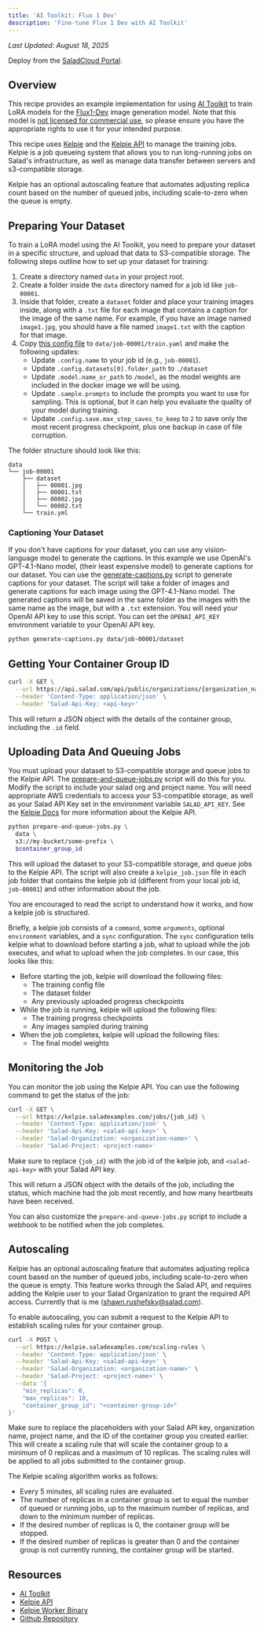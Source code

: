 ```yaml
---
title: 'AI Toolkit: Flux 1 Dev'
description: 'Fine-tune Flux 1 Dev with AI Toolkit'
---
```


_Last Updated: August 18, 2025_

<Tip>Deploy from the [SaladCloud Portal](https://portal.salad.com).</Tip>

## Overview

This recipe provides an example implementation for using [AI Toolkit](https://github.com/ostris/ai-toolkit) to train
LoRA models for the [Flux1-Dev](https://huggingface.co/black-forest-labs/FLUX.1-dev) image generation model. Note that
this model is
[not licensed for commercial use](https://github.com/black-forest-labs/flux/blob/main/model_licenses/LICENSE-FLUX1-dev),
so please ensure you have the appropriate rights to use it for your intended purpose.

This recipe uses [Kelpie](https://github.com/SaladTechnologies/kelpie) and the
[Kelpie API](https://kelpie.saladexamples.com/docs) to manage the training jobs. Kelpie is a job queueing system that
allows you to run long-running jobs on Salad's infrastructure, as well as manage data transfer between servers and
s3-compatible storage.

Kelpie has an optional autoscaling feature that automates adjusting replica count based on the number of queued jobs,
including scale-to-zero when the queue is empty.

## Preparing Your Dataset

To train a LoRA model using the AI Toolkit, you need to prepare your dataset in a specific structure, and upload that
data to S3-compatible storage. The following steps outline how to set up your dataset for training:

1. Create a directory named `data` in your project root.
2. Create a folder inside the `data` directory named for a job id like `job-00001`.
3. Inside that folder, create a `dataset` folder and place your training images inside, along with a `.txt` file for
   each image that contains a caption for the image of the same name. For example, if you have an image named
   `image1.jpg`, you should have a file named `image1.txt` with the caption for that image.
4. Copy [this config file](https://github.com/ostris/ai-toolkit/blob/main/config/examples/train_lora_flux_24gb.yaml) to
   `data/job-00001/train.yaml` and make the following updates:
   - Update `.config.name` to your job id (e.g., `job-00001`).
   - Update `.config.datasets[0].folder_path` to `./dataset`
   - Update `.model.name_or_path` to `/model`, as the model weights are included in the docker image we will be using.
   - Update `.sample.prompts` to include the prompts you want to use for sampling. This is optional, but it can help you
     evaluate the quality of your model during training.
   - Update `.config.save.max_step_saves_to_keep` to `2` to save only the most recent progress checkpoint, plus one
     backup in case of file corruption.

The folder structure should look like this:

```text
data
└── job-00001
    ├── dataset
    │   ├── 00001.jpg
    │   ├── 00001.txt
    │   ├── 00002.jpg
    │   └── 00002.txt
    └── train.yml
```

### Captioning Your Dataset

If you don't have captions for your dataset, you can use any vision-language model to generate the captions. In this
example we use OpenAI's GPT-4.1-Nano model, (their least expensive model) to generate captions for our dataset. You can
use the
[generate-captions.py](https://github.com/SaladTechnologies/salad-recipes/blob/master/src/flux1-dev-ai-toolkit/generate-captions.py)
script to generate captions for your dataset. The script will take a folder of images and generate captions for each
image using the GPT-4.1-Nano model. The generated captions will be saved in the same folder as the images with the same
name as the image, but with a `.txt` extension. You will need your OpenAI API key to use this script. You can set the
`OPENAI_API_KEY` environment variable to your OpenAI API key.

```bash
python generate-captions.py data/job-00001/dataset
```

## Getting Your Container Group ID

```bash
curl -X GET \
  --url https://api.salad.com/api/public/organizations/{organization_name}/projects/{project_name}/containers/{container_group_name} \
  --header 'Content-Type: application/json' \
  --header 'Salad-Api-Key: <api-key>'
```

This will return a JSON object with the details of the container group, including the `.id` field.

## Uploading Data And Queuing Jobs

You must upload your dataset to S3-compatible storage and queue jobs to the Kelpie API. The
[prepare-and-queue-jobs.py](https://github.com/SaladTechnologies/salad-recipes/blob/master/src/flux1-dev-ai-toolkit/prepare-and-queue-jobs.py)
script will do this for you. Modify the script to include your salad org and project name. You will need appropriate AWS
credentials to access your S3-compatible storage, as well as your Salad API Key set in the environment variable
`SALAD_API_KEY`. See the [Kelpie Docs](https://kelpie.saladexamples.com/docs) for more information about the Kelpie API.

```bash
python prepare-and-queue-jobs.py \
  data \
  s3://my-bucket/some-prefix \
  $container_group_id
```

This will upload the dataset to your S3-compatible storage, and queue jobs to the Kelpie API. The script will also
create a `kelpie_job.json` file in each job folder that contains the kelpie job id (different from your local job id,
`job-00001`) and other information about the job.

You are encouraged to read the script to understand how it works, and how a kelpie job is structured.

Briefly, a kelpie job consists of a `command`, some `arguments`, optional `environment` variables, and a `sync`
configuration. The `sync` configuration tells kelpie what to download before starting a job, what to upload while the
job executes, and what to upload when the job completes. In our case, this looks like this:

- Before starting the job, kelpie will download the following files:
  - The training config file
  - The dataset folder
  - Any previously uploaded progress checkpoints
- While the job is running, kelpie will upload the following files:
  - The training progress checkpoints
  - Any images sampled during training
- When the job completes, kelpie will upload the following files:
  - The final model weights

## Monitoring the Job

You can monitor the job using the Kelpie API. You can use the following command to get the status of the job:

```bash
curl -X GET \
  --url https://kelpie.saladexamples.com/jobs/{job_id} \
  --header 'Content-Type: application/json' \
  --header 'Salad-Api-Key: <salad-api-key>' \
  --header 'Salad-Organization: <organization-name>' \
  --header 'Salad-Project: <project-name>'
```

Make sure to replace `{job_id}` with the job id of the kelpie job, and `<salad-api-key>` with your Salad API key.

This will return a JSON object with the details of the job, including the status, which machine had the job most
recently, and how many heartbeats have been received.

You can also customize the `prepare-and-queue-jobs.py` script to include a webhook to be notified when the job
completes.

## Autoscaling

Kelpie has an optional autoscaling feature that automates adjusting replica count based on the number of queued jobs,
including scale-to-zero when the queue is empty. This feature works through the Salad API, and requires adding the
Kelpie user to your Salad Organization to grant the required API access. Currently that is me
(shawn.rushefsky@salad.com).

To enable autoscaling, you can submit a request to the Kelpie API to establish scaling rules for your container group.

```bash
curl -X POST \
  --url https://kelpie.saladexamples.com/scaling-rules \
  --header 'Content-Type: application/json' \
  --header 'Salad-Api-Key: <salad-api-key>' \
  --header 'Salad-Organization: <organization-name>' \
  --header 'Salad-Project: <project-name>' \
  --data '{
    "min_replicas": 0,
    "max_replicas": 10,
    "container_group_id": "<container-group-id>"
}'
```

Make sure to replace the placeholders with your Salad API key, organization name, project name, and the ID of the
container group you created earlier. This will create a scaling rule that will scale the container group to a minimum of
0 replicas and a maximum of 10 replicas. The scaling rules will be applied to all jobs submitted to the container group.

The Kelpie scaling algorithm works as follows:

- Every 5 minutes, all scaling rules are evaluated.
- The number of replicas in a container group is set to equal the number of queued or running jobs, up to the maximum
  number of replicas, and down to the minimum number of replicas.
- If the desired number of replicas is 0, the container group will be stopped.
- If the desired number of replicas is greater than 0 and the container group is not currently running, the container
  group will be started.

## Resources

- [AI Toolkit](https://github.com/ostris/ai-toolkit)
- [Kelpie API](https://kelpie.saladexamples.com/docs)
- [Kelpie Worker Binary](https://github.com/SaladTechnologies/kelpie)
- [<Icon icon="github" size="24" /> Github Repository](https://github.com/SaladTechnologies/salad-recipes/tree/master/recipes/comfyui)
